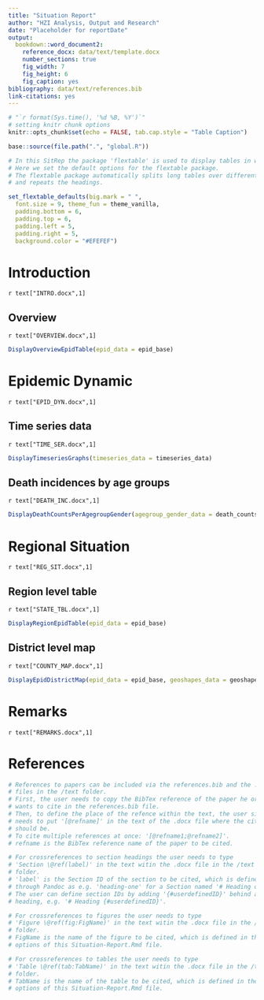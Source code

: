 ```yaml
---
title: "Situation Report"
author: "HZI Analysis, Output and Research"
date: "Placeholder for reportDate"
output: 
  bookdown::word_document2:
    reference_docx: data/text/template.docx
    number_sections: true
    fig_width: 7
    fig_height: 6
    fig_caption: yes
bibliography: data/text/references.bib
link-citations: yes
---
```


```r
# "`r format(Sys.time(), '%d %B, %Y')`" 
# setting knitr chunk options
knitr::opts_chunk$set(echo = FALSE, tab.cap.style = "Table Caption")
```

```r
base::source(file.path(".", "global.R"))
```


```r
# In this SitRep the package 'flextable' is used to display tables in word.
# Here we set the default options for the flextable package.
# The flextable package automatically splits long tables over different pages 
# and repeats the headings.

set_flextable_defaults(big.mark = " ",
  font.size = 9, theme_fun = theme_vanilla,
  padding.bottom = 6,
  padding.top = 6,
  padding.left = 5,
  padding.right = 5,
  background.color = "#EFEFEF")

```

# Introduction
`r text["INTRO.docx",1]` 

## Overview
`r text["OVERVIEW.docx",1]`

```r
DisplayOverviewEpidTable(epid_data = epid_base)
```

# Epidemic Dynamic
`r text["EPID_DYN.docx",1]` 

## Time series data
`r text["TIME_SER.docx",1]`

```r
DisplayTimeseriesGraphs(timeseries_data = timeseries_data)
```


## Death incidences by age groups
`r text["DEATH_INC.docx",1]`

```r
DisplayDeathCountsPerAgegroupGender(agegroup_gender_data = death_counts_agegroup_gender)
```

# Regional Situation
`r text["REG_SIT.docx",1]`

## Region level table
`r text["STATE_TBL.docx",1]`

```r
DisplayRegionEpidTable(epid_data = epid_base)
```


## District level map
`r text["COUNTY_MAP.docx",1]`

```r
DisplayEpidDistrictMap(epid_data = epid_base, geoshapes_data = geoshapes_data, epidemic_indicator = "TOTAL_CONFIRMED_CASES")
```


# Remarks 
`r text["REMARKS.docx",1]`

# References
```r
# References to papers can be included via the references.bib and the .docx
# files in the /text folder.
# First, the user needs to copy the BibTex reference of the paper he or she 
# wants to cite in the references.bib file. 
# Then, to define the place of the refence within the text, the user simply 
# needs to put '[@refname]' in the text of the .docx file where the citation
# should be. 
# To cite multiple references at once: '[@refname1;@refname2]'.
# refname is the BibTex reference name of the paper to be cited.

# For crossreferences to section headings the user needs to type 
# 'Section \@ref(label)' in the text witin the .docx file in the /text
# folder.
# 'label' is the Section ID of the section to be cited, which is defined by
# through Pandoc as e.g. 'heading-one' for a Section named '# Heading one'.
# The user can define section IDs by adding '{#userdefinedID}' behind a
# heading, e.g. '# Heading {#userdefinedID}'.

# For crossreferences to figures the user needs to type 
# 'Figure \@ref(fig:FigName)' in the text witin the .docx file in the /text
# folder.
# FigName is the name of the figure to be cited, which is defined in the chunk
# options of this Situation-Report.Rmd file.

# For crossreferences to tables the user needs to type 
# 'Table \@ref(tab:TabName)' in the text witin the .docx file in the /text
# folder.
# TabName is the name of the table to be cited, which is defined in the chunk
# options of this Situation-Report.Rmd file.

```